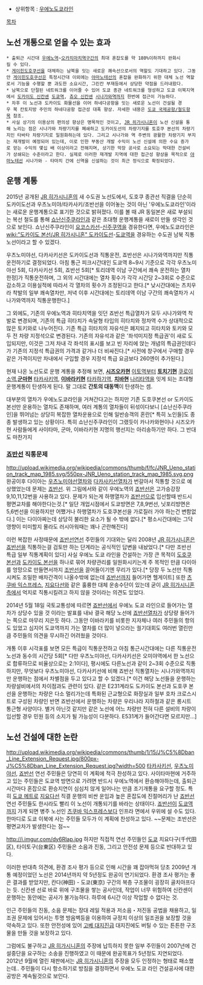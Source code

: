 * 상위항목 : [[우에노도쿄라인]]
[[목차]]
== 노선 개통으로 얻을 수 있는 효과 ==
 * 출퇴근 시간대 [[우에노역]]~[[오카치마치역]]구간의 최대 혼잡도를 약 180%이하까지 완화시킬 수 있다.
 * [[게이힌도호쿠선]]을 대체하는 남북을 잇는 새로운 쾌속선으로서의 역할도 기대하고 있다. 그동안 [[게이힌도호쿠선]]은 특정시간대 이외에는 [[야마노테선]]의 혼잡을 완화하기 위한 대체 노선 역할로서 기능을 수행할 뿐 과도한 소요시간, 그린칸 부재등에서 상당한 약점을 드러내왔다. 
 * 남북으로 단절된 네트워크를 이어줄 수 있어 도쿄 종관 네트워크를 형성하고 도쿄 이북지역에서 [[도카이도 신칸센]] [[도쿄역]], [[츄오 신칸센]] [[시나가와역]]까지 한번에 접근이 가능하다.
 * 차후 이 노선과 도카이도 화물선을 이어 하네다공항을 잇는 새로운 노선이 건설될 경우 북 칸토지방 주민의 하네다공항 접근성 대폭 향상. 자세한 내용은 [[도쿄 국제공항/철도]]항목 참조.
 * 사실 상기의 이용상의 편의성 향상은 명목적인 것이고, [[JR 히가시니혼]]이 노선 신설을 통해 노리는 점은 시나가와 차량기지를 폐쇄하고 도카이도선의 차량기지를 토호쿠 본선의 차량기지인 타바타 차량기지로 일원화하는데 있다. 그리고 시나가와 역 주변의 광활한 차량기지 부지는 재개발이 예정되어 있는데, 이로 인한 부동산 개발 수익이 노선 신설에 의한 수요 증가로 얻는 수익의 몇십 배 이상이라고 전해지며, 상기한 막장 공사로 소요되는 막대한 건설비가 상쇄되는 수준이라고 한다. 실제로 이러한 재개발 지역에 대한 접근성 향상을 목적으로 [[야마노테선]] 시나가와 - 타마치 간에 신역을 신설하는 것이 최근 정식으로 확정되었다. 

== 운행 계통 ==
2015년 공개된 [[JR 히가시니혼]]의 새 수도권 노선도에서, 도호쿠 종관선 직결을 단순히 도카이도선과 우츠노미야/타카사키/조반선을 이어놓는 것이 아닌 '우에노도쿄라인'이라는 새로운 운행계통으로 표기한 것으로 밝혀졌다. 이를 볼 때 JR 동일본은 새로 부설되는 복선 철도를 통해 [[쇼난신주쿠라인]]과 같은 초대형 운행계통을 새로이 만들 생각인 것으로 보인다. 쇼난신주쿠라인이 [[요코스카선]]-[[신주쿠역]]을 경유한다면, 우에노도쿄라인은 [[wiki:"도카이도 본선/JR 히가시니혼" 도카이도선]]-[[도쿄역]]을 경유하는 수도권 남북 직통노선이라고 할 수 있겠다.

우츠노미야선, 다카사키선은 도카이도선과 직통운전, 죠반선은 시나가와역까지만 직통운전하기로 결정되었다. 아침 통근 피크시간대인 도쿄역 8~9시 기준으로 각각 우츠노미야선 5회, 다카사키선 5회, 죠반선 5회[* 토리데역 이남 구간에서 쾌속 운전하는 열차 한정]가 직통운전하며, 그 외의 시간대에는 열차 횟수가 각각 시간당 2~3회로 수준으로 감소하고 이용실적에 따라서 각 열차의 횟수가 조정된다고 한다.[* 낮시간대에는 츠치우라 착발의 일부 쾌속열차만, 저녁 이후 시간대에는 토리데역 이남 구간의 쾌속열차가 시나가와역까지 직통운행한다.] 

그 외에도, 기존의 우에노역과 히타치역을 잇던 죠반선 특급열차가 모두 시나가와역 착발로 변경되며, 기존의 특급 히타치가 속달형 타입의 히타치와 정차역 수가 상대적으로 많은 토키와로 나누어진다. 기존 특급 히타치의 자유석은 폐지되고 히타치와 토키와 모두 전 차량 지정석으로 변경된다. 기존의 자유석과 같은 '좌석미지정 특급권'이 새로 도입되지만, 이것은 그저 차내 각 좌석의 표시를 보고 빈 자리에 앉는 개념의 특급권인데다가 기존의 지정석 특급권의 가격과 같거나 더 비싸진다.[* 사전에 창구에서 구매할 경우 같은 가격이지만 차내에서 구입할 경우 지정석 특급 요금보다 260엔이 추가된다.]

현재 나온 노선도로 운행 계통을 추정해 보면, '''[[시즈오카]]현''' [[이토역]]부터 '''[[토치기]]현''' [[쿠로이소역]],'''[[군마]]현''' [[타카사키역]], '''[[이바라키]]현''' [[타카하기역]], '''[[치바]]현''' [[나리타역]]을 잇게 되는 초대형 운행계통이 탄생하게 된다. 말 그대로 '''간토의 대동맥'''이 탄생하는 셈.

대부분의 열차가 우에노도쿄라인을 거쳐간다고는 하지만 기존 도호쿠본선 or 도카이도본선만 운용하는 열차도 존재하며, 여러 계통의 열차들이 뒤섞이다보니 [쇼난신주쿠라인]을 뛰어넘는 상당히 복잡한 열차운용으로 인해 일반승객의 혼란[* 특히 노인들]도 종종 발생하고 있는 상황이다. 특히 쇼난신주쿠라인이 그랬듯이 카나카와현이나 시즈오카현 사람들에게 사이타마, 군마, 이바라키현 지명의 행선지는 아리송하기만 하다. 그 반대도 마찬가지
=== [[죠반선]] 직통문제 ===
http://upload.wikimedia.org/wikipedia/commons/thumb/f/fc/JNR_Ueno_station_track_map_1985.svg/550px-JNR_Ueno_station_track_map_1985.svg.png
완공이후 다이아는 [[우츠노미야선]]열차와 [[다카사키선]]열차가 번갈아서 직통할 것으로 예상했었는데 문제는 [[죠반선]]. 위 그림에서와 같이 우에노역의 [[죠반선]]은 고가승강장 9,10,11,12번을 사용하고 있다. 문제가 되는게 하행열차가 [[죠반선]]으로 입선할때 반드시 평면교차를 해야한다는것.[* 일단 개업시점에서 도쿄방면은 7,8,9번선, 닛포리방면은 5,6번선을 이용하지만 어쨌거나 하행열차가 도호쿠본선을 가로질러 가야 하는건 변함없다.] 이는 다이아짜는데 상당히 불리한 요소가 될 수 밖에 없다.[* 평소시간대에는 그닥 영향이 미미할지 몰라도 러시아워때는 꽤나 곤란해진다] 

이런 복잡한 사정때문에 [[죠반선]]연선 주민들의 기대와는 달리 2008년 [[JR 히가시니혼]]은 [[죠반선]]을 직통하는걸 검토만 하는 단계라는 공식적인 답변을 내놨었다.[* 다만 조반선 특급 일부 직통계획이 있다]
사실 우에노 도쿄 라인을 건설하는 가장 큰 목적이 [[도호쿠 본선]]과 [[도카이도 본선]]을 하나로 묶어 차량관리를 일원화시키는게 주 목적인 만큼 다이아를 엉망으로 만들면서까지 [[조반선]]을 끌어들이기엔 무리가 있다.[* 당장 두 노선만 직통시켜도 조밀한 배차간격이 나올수밖에 없는데 [[죠반선]]까지 들어가면 헬게이트] 또한 [[츠쿠바 익스프레스]], [[지요다선]]와 같은 훌륭한 대체 운송수단이 있는데 굳이 [[JR 히가시니혼]]측에서 억지로 직통시킬려고 하지 않을 것이라는 의견도 있었다.

2014년 5월 18일 국토교통성에 따르면 [[죠반선]]에서 우에노 도쿄 라인으로 들어가는 열차가 상당수 있을 것 이라는 발표를 내놔 결국 해당 노선에 [[죠반선]]열차가 상당량 들어가는 쪽으로 마무리 지은듯 하다. 그동안 이바라키를 비롯한 지자체나 여러 주민들의 항의도 있었고 심지어 도쿄역까지 가는 열차를 더 많이 넣으라는 궐기대회도 여러번 열린만큼 주민들의 의견을 무시하긴 어려웠을 것이다.

개통 이후 시각표를 보면 모든 특급이 직통운전하고 아침 통근시간대에는 다른 직통운전 노선과 동수의 시간당 5회[* 다만 우츠노미야선, 다카사키선은 오미야역에서 한 노선으로 합류하므로 비율상으로는 2:1이다], 평시에도 다른노선과 같이 2~3회 수준으로 직통하지만, 무엇보다 우츠노미야선, 다카사키선에 비해 죠반선 직통열차는 시나가와역까지만 운행하는 점에서 차별점을 두고 있다고 할 수 있겠다.[* 이건 해당 노선들을 운행하는 차량설비에서의 차이점과도 관련이 있다. 같은 E231계라도 도카이도 본선과 도호쿠 본선을 운행하는 차량은 다소 멀리가는데 특화된 근교형으로 화장실과 일부 호차 크로스시트로 구성된 차량인 반면 죠반선에서 운행하는 차량은 우리나라 지하철과 같은 롱시트 통근형 사양이다. 별거 아닌것 같지만 같은 노선에 어느 차량만 전혀 다른 설비의 차량이 입선할 경우 민원 등의 소지가 될 가능성이 다분하다. E531계가 들어간다면 모르지만...]

== 노선 건설에 대한 논란 ==
http://upload.wikimedia.org/wikipedia/commons/thumb/1/15/J%C5%8Dban_Line_Extension_Request.jpg/800px-J%C5%8Dban_Line_Extension_Request.jpg?width=500
[[타카사키선]], [[우츠노미야선]], [[죠반선]] 연선 주민들은 당연히 이 계획에 적극 찬성하고 있다. 사이타마현에 거주하고 있는 주민들은 도쿄역 방면으로 가려면 반드시 우에노역에서 환승해야하는데, 출퇴근시간마다 혼잡으로 환승지연이 심심치 않게 일어나는 만큼 조기개통을 요구할 정도.
특히 [[도쿄 메트로]] [[지요다선]] 직결 운행의 비싼 운임과 높은 혼잡도에 진절머리가 난 [[죠반선]] 연선 주민들도 한시라도 빨리 이 노선이 개통되기를 바라는 상태이다. [[죠반선]]이 [[도쿄역]]까지 가게 되면 병주 노선인 [[츠쿠바 익스프레스]]보다 인프라 면에서 우위에 설 수도 있다. 한마디로 도쿄 이북에 사는 주민들 모두가 이 계획에 찬성하고 있다. ~~문제는 조반선은 평면교차가 발생한다는 점~~

http://i.imgur.com/dy6Rlap.jpg
하지만 직접적 연선 주민들인 [[도쿄]] 치요다구(千代田区), 타이토구(台東区) 주민들은 소음과 진동, 그리고 안전성 문제 등으로 반대하고 있다. 

이러한 반대측 의견에, 환경 조사 평가 등으로 인해 시간을 꽤 잡아먹혀 당초 2009년 개통 예정이었던 노선은 2014년까지 약 5년정도 완공이 연기되었다. 환경 조사 평가는 좋은 결과를 받았지만, 칸다(神田) - 도쿄(東京) 구간의 복층 구조물이 굉장히 골치아프다는 듯. 신칸센 선로 바로 위에 구조물을 쌓는 공사인데, 작업이 너무 위험하여 신칸센이 운행하는 동안에는 공사가 불가능하다. 하루에 6시간 이상 작업할 수 없다는 것.

인근 주민들의 진동, 소음 문제는 장대 레일 적용과 저소음・저진동 공법을 채용하고, 일조권 문제에 있어서는 투명 방음벽등을 이용하여 규정치 이상의 일조권을 보장할 것을 약속하고 있다. 또한 안전성에 있어 [[고베 대지진]]급 대지진에도 버틸 수 있는 튼튼한 구조물을 만들 것을 보장하고 있다. 

그럼에도 불구하고 [[JR 히가시니혼]]의 주장에 납득하지 못한 일부 주민들이 2007년에 건설중단을 요구하는 소송을 진행하였고 이 때문에 완공목표가 5년정도 지연되었다. 2012년 9월에 열린 재판에서는 [[JR 히가시니혼]]의 주장을 모두 인정하는 형태로 패소했는데.. 주민들이 다시 항소하기로 방침을 결정하면서 우에노 도쿄 라인 건설공사에 대한 공방은 계속될것으로 보인다.


